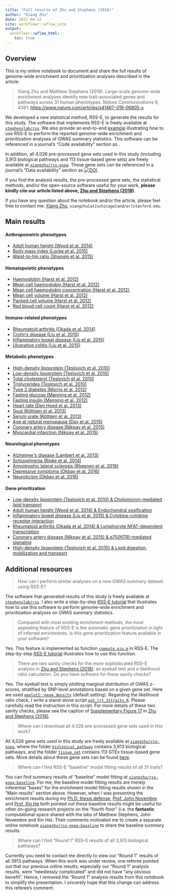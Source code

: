 ```yaml
---
title: "Full results of Zhu and Stephens (2018)"
author: "Xiang Zhu"
date: 2017-04-12
site: workflowr::wflow_site
output:
  workflowr::wflow_html:
    toc: true
---
```


[`stephenslab/rss`]: https://github.com/stephenslab/rss/tree/master/src_vb 
[zenodo-geneset]: https://zenodo.org/badge/latestdoi/55633948
[zenodo-software]: TBA
[`xiangzhu/rss-gsea`]: https://github.com/xiangzhu/rss-gsea/tree/master/data
[`xiangzhu/rss-gsea-baseline`]: https://xiangzhu.github.io/rss-gsea-baseline/
[`ash_lrt_31traits.R`]: https://github.com/stephenslab/rss/blob/master/misc/ash_lrt_31traits.R
[Zhu and Stephens (2018)]: https://www.nature.com/articles/s41467-018-06805-x
[Supplementary Figure 17]: https://static-content.springer.com/esm/art%3A10.1038%2Fs41467-018-06805-x/MediaObjects/41467_2018_6805_MOESM1_ESM.pdf
[`ggplot2::geom_density`]: https://ggplot2.tidyverse.org/reference/geom_density.html
[RSS-E tutorial]: http://stephenslab.github.io/rss/Example-5
[`compute_pip.m`]: https://github.com/stephenslab/rss/blob/master/src_vb/compute_pip.m

## Overview

This is my online notebook to document and share the full results of genome-wide
enrichment and prioritization analyses described in the article:

> Xiang Zhu and Matthew Stephens (2018).
> Large-scale genome-wide enrichment analyses identify new
> trait-associated genes and pathways across 31 human phenotypes.
> *Nature Communications* 9, 4361. 
> [https://www.nature.com/articles/s41467-018-06805-x](https://www.nature.com/articles/s41467-018-06805-x).

We developed a new statistical method, RSS-E, to generate the results for this study. 
The software that implements RSS-E is freely available at [`stephenslab/rss`][].
We also provide an end-to-end [example](http://stephenslab.github.io/rss/Example-5)
illustrating how to use RSS-E to perform the reported genome-wide
enrichment and prioritization analyses of GWAS summary statistics.
This software can be referenced in a journal's "Code availability" section
as [][zenodo-software].

In addition, all 4,026 pre-processed gene sets used in this study
(including 3,913 biological pathways and 113 tissue-based gene sets)
are freely available at [`xiangzhu/rss-gsea`][].
These gene sets can be referenced in a journal's "Data availability" section
as [![DOI](https://zenodo.org/badge/55633948.svg)][zenodo-geneset].

If you find the analysis results, the pre-processed gene sets,
the statistical methods, and/or the open-source software useful for your work,
**please kindly cite our article listed above, [Zhu and Stephens (2018)][]**.

If you have any question about the notebook and/or the article,
please feel free to contact me: [Xiang Zhu](https://github.com/xiangzhu),
`xiangzhu[at]uchicago[and/or]stanford.edu`.

## Main results

#### Anthropometric phenotypes

- [Adult human height (Wood et al. 2014)](height_2014.html)
- [Body mass index (Locke et al. 2015)](bmi_2015.html)
- [Waist-to-hip ratio (Shungin et al. 2015)](waist_2015.html)

#### Hematopoietic phenotypes

- [Haemoglobin (Harst et al. 2012)](hb_2012.html)
- [Mean cell haemoglobin (Harst et al. 2012)](mch_2012.html)
- [Mean cell haemoglobin concentration (Harst et al. 2012)](mchc_2012.html)
- [Mean cell volume (Harst et al. 2012)](mcv_2012.html)
- [Packed cell volume (Harst et al. 2012)](pcv_2012.html)
- [Red blood cell count (Harst et al. 2012)](rbc_2012.html)

#### Immune-related phenotypes

- [Rheumatoid arthritis (Okada et al. 2014)](ra_2014.html)
- [Crohn's disease (Liu et al. 2015)](cd_2015.html)
- [Inflammatory bowel disease (Liu et al. 2015)](ibd_2015.html)
- [Ulcerative colitis (Liu et al. 2015)](uc_2015.html)

#### Metabolic phenotypes

- [High-density lipoprotein (Teslovich et al. 2010)](hdl_2010.html)
- [Low-density lipoprotein (Teslovich et al. 2010)](ldl_2010.html)
- [Total cholesterol (Teslovich et al. 2010)](tc_2010.html)
- [Triglycerides (Teslovich et al. 2010)](tg_2010.html)
- [Type 2 diabetes (Morris et al. 2012)](t2d_2012.html)
- [Fasting glucose (Manning et al. 2012)](fg_2012.html)
- [Fasting insulin (Manning et al. 2012)](fi_2012.html)
- [Heart rate (Den Hoed et al. 2013)](hr_2013.html)
- [Gout (Köttgen et al. 2013)](gout_2013.html)
- [Serum urate (Köttgen et al. 2013)](urate_2013.html)
- [Age at natural menopause (Day et al. 2015)](anm_2015.html)
- [Coronary artery disease (Nikpay et al. 2015)](cad_2015.html)
- [Myocardial infarction (Nikpay et al. 2015)](mi_2015.html)

#### Neurological phenotypes

- [Alzheimer's disease (Lambert et al. 2013)](load_2013.html)
- [Schizophrenia (Ripke et al. 2014)](scz_2014.html)
- [Amyotrophic lateral sclerosis (Rheenen et al. 2016)](als_2016.html)
- [Depressive symptoms (Okbay et al. 2016)](ds_2016.html)
- [Neuroticism (Okbay et al. 2016)](neu_2016.html)

#### Gene prioritization

- [Low-density lipoprotein (Teslovich et al. 2010) & Chylomicron-mediated lipid transport](ldl2010_path1698.html)
- [Adult human height (Wood et al. 2014) & Endochondral ossification](height2014_path3208.html)
- [Inflammatory bowel disease (Liu et al. 2015) & Cytokine-cytokine receptor interaction](ibd2015_path3850.html)
- [Rheumatoid arthritis (Okada et al. 2014) & Lymphocyte NFAT-dependent transcription](ra2014_path2858.html)
- [Coronary artery disease (Nikpay et al. 2015) & p75(NTR)-mediated signaling](cad2015_path3059.html)
- [High-density lipoprotein (Teslovich et al. 2010) & Lipid digestion, mobilization and transport](hdl2010_path3093.html)

## Additional resources

> How can I perform similar analyses on a new GWAS summary dataset using RSS-E?

The software that generated results of this study is freely available at [`stephenslab/rss`][].
I also write a step-by-step [RSS-E tutorial][] that illustrates
how to use this software to perform genome-wide enrichment
and prioritization analyses on GWAS summary statistics.

> Compared with most existing enrichment methods, the most appealing feature of
RSS-E is the automatic gene prioritization in light of inferred enrichments.
Is this gene prioritization feature available in your software?

Yes. This feature is implemented as function [`compute_pip.m`][] in RSS-E.
The step-by-step [RSS-E tutorial][] illustrates how to use this function. 

> There are two sanity checks for the more sophisticated RSS-E analysis in
[Zhu and Stephens (2018)][]: an eyeball test and a likelihood ratio calculation.
Do you have software for these sanity checks?

Yes. The eyeball test is simply plotting marginal distribution of GWAS z-scores,
stratified by SNP-level annotations based on a given gene set.
Here we used [`ggplot2::geom_density`][] (default setting).
Regarding the likelihood ratio check, I write a stand-alone script [`ash_lrt_31traits.R`][].
Please carefully read the instruction in this script.
For more details of these two sanity checks, please see the caption of
[Supplementary Figure 17][] in [Zhu and Stephens (2018)][].

> Where can I download all 4,026 pre-processed gene sets used in this work?

All 4,026 gene sets used in this study are freely available at [`xiangzhu/rss-gsea`],
where the folder [`biological_pathway`](https://github.com/xiangzhu/rss-gsea/tree/master/data/biological_pathway)
contains 3,913 biological pathways,
and the folder [`tissue_set`](https://github.com/xiangzhu/rss-gsea/tree/master/data/tissue_set)
contains 113 GTEx tissue-based gene sets.
More details about these gene sets can be found [here](gene_set.html).

> Where can I find RSS-E "baseline" model fitting results of all 31 traits?

You can find summary results of "baseline" model fitting at [`xiangzhu/rss-gsea-baseline`][].
For me, the baseline model fitting results are merely inferential "bases" for the
enrichment model fitting results shown in the "Main results" section above.
However, when I was presenting the enrichment results during my
[Ph.D. thesis defense](http://www.stat.uchicago.edu/~xiangzhu/THESIS_20170630.html),
[Prof. John Novembre](http://jnpopgen.org/) and
[Prof. Xin He](http://xinhelab.org/) both pointed out these baseline results
might be useful for other on-going research projects on the "fourth floor"
(i.e. the **fantastic** computational space shared with the labs of Matthew Stephens, John Novembre and Xin He).
Their comments motivated me to create a separate online notebook
[`xiangzhu/rss-gsea-baseline`][] to share the baseline summary results.

> Where can I find "Round 1" RSS-E results of all 3,913 biological pathways?

Currently you need to contact me directly to view our "Round 1" results of all 3913 pathways.
When this work was under review, one referee pointed out that our previous online results, especially our
"Round 1" analysis results, were "needlessly complicated" and did not have "any obvious benefit".
Hence, I removed the "Round 1" analysis results from this notebook to simplify the presentation.
I sincerely hope that this change can address this referee's comment.
